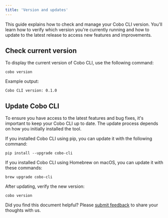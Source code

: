 ```yaml
---
title: 'Version and updates'
---
```


This guide explains how to check and manage your Cobo CLI version. You'll learn how to verify which version you're currently running and how to update to the latest release to access new features and improvements.

## Check current version

To display the current version of Cobo CLI, use the following command:

```shell
cobo version
```

Example output:

```shell
Cobo CLI version: 0.1.0
```

## Update Cobo CLI

To ensure you have access to the latest features and bug fixes, it's important to keep your Cobo CLI up to date. The update process depends on how you initially installed the tool. 

If you installed Cobo CLI using pip, you can update it with the following command:

```shell
pip install --upgrade cobo-cli
```


If you installed Cobo CLI using Homebrew on macOS, you can update it with these commands:

```shell
brew upgrade cobo-cli
```

After updating, verify the new version:

```shell
cobo version
```
<Tip>Did you find this document helpful? Please [submit feedback](https://forms.zohopublic.com/cobo/form/DocumentFeedbackForm/formperma/QvLOhxJv1_JMsJ-1dleZ8Itb_7rzN-LtgvsDdxosoVI) to share your thoughts with us.</Tip>